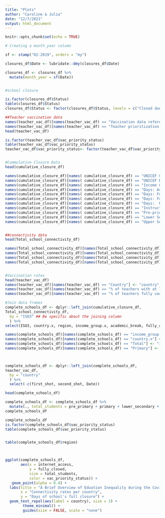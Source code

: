 ```yaml
---
title: "Plots"
author: "Caroline & Julia"
date: "12/7/2021"
output: html_document
---
```


```r
knitr::opts_chunk$set(echo = TRUE)
```



```r
# Creating a month_year column

sf <- stamp("02-2019", orders = "my") 

closures_df$Date <- lubridate::dmy(closures_df$Date)

closures_df <- closures_df %>%
  mutate(month_year = sf(Date))


#school closure

is.factor(closures_df$Status)
table(closures_df$Status)
closures_df$Status <- factor(closures_df$Status, levels = c("Closed due to COVID-19 ", "Partially open", "Fully open", "Academic break"))

```





```r
##Teacher vaccination data
names(teacher_vac_df)[names(teacher_vac_df) == "Vaccination data reference date"] <- "Date"
names(teacher_vac_df)[names(teacher_vac_df) == "Teacher prioritization in vaccination plans"] <- "vac_priority_status"
head(teacher_vac_df)

is.factor(teacher_vac_df$vac_priority_status)
table(teacher_vac_df$vac_priority_status)
teacher_vac_df$vac_priority_status<- factor(teacher_vac_df$vac_priority_status, levels = c("Group 1", "Group 2", "Group 3 or lower", "Not prioritized", "Not specified", "No data"))


#Cummulative Closure Data
head(cumulative_closure_df)

names(cumulative_closure_df)[names( cumulative_closure_df) == "UNICEF Country"] <- "country"
names(cumulative_closure_df)[names( cumulative_closure_df) == "UNICEF Region"] <- "region"
names(cumulative_closure_df)[names( cumulative_closure_df) == "Income Group"] <- "income_group"
names(cumulative_closure_df)[names( cumulative_closure_df) == "Days: Academic break"] <- "academic_break"
names(cumulative_closure_df)[names( cumulative_closure_df) == "Days: Fully closed"] <- "fully_closed"
names(cumulative_closure_df)[names( cumulative_closure_df) == "Days: Fully open"] <- "fully_open"
names(cumulative_closure_df)[names( cumulative_closure_df) == "Days:  Partially closed"] <- "partially_closed"
names(cumulative_closure_df)[names( cumulative_closure_df) == "Instruction Days"] <- "instructions_date"
names(cumulative_closure_df)[names( cumulative_closure_df) == "Pre-primary"] <- "pre_primary"
names(cumulative_closure_df)[names( cumulative_closure_df) == "Lower Secondary"] <- "lower_secondary"
names(cumulative_closure_df)[names( cumulative_closure_df) == "Upper Secondary"] <- "upper_secondary"


##connectivity data
head(Total_school_connectivity_df)

names(Total_school_connectivity_df)[names(Total_school_connectivity_df) == "Countries and areas"] <- "country"
names(Total_school_connectivity_df)[names(Total_school_connectivity_df) == "Sub-region"] <- "sub_region"
names(Total_school_connectivity_df)[names(Total_school_connectivity_df) == "Income Group"] <- "income_group"
names(Total_school_connectivity_df)[names(Total_school_connectivity_df) == "...12"] <- "Date"


#Vaccination rates
head(teacher_vac_df)
names(teacher_vac_df)[names(teacher_vac_df) == "Country"] <- "country"
names(teacher_vac_df)[names(teacher_vac_df) == "% of teachers with at least one dosis"] <- "first_shot"
names(teacher_vac_df)[names(teacher_vac_df) == "% of teachers fully vaccinated"] <- "second_shot"
```


```r
#Join data frames
complete_schools_df <- dplyr::left_join(cumulative_closure_df,
Total_school_connectivity_df, 
  by = "ISO3" ## Be specific about the joining column
  ) %>%
select(ISO3, country.x, region, income_group.x, academic_break, fully_closed, fully_open, partially_closed, instructions_date, pre_primary, Primary, lower_secondary, upper_secondary, Total)

names(complete_schools_df)[names(complete_schools_df) == "income_group.x"] <- "income_group"
names(complete_schools_df)[names(complete_schools_df) == "country.x"] <- "country"
names(complete_schools_df)[names(complete_schools_df) == "Total"] <- "internet_access"
names(complete_schools_df)[names(complete_schools_df) == "Primary"] <- "primary"



complete_schools_df <- dplyr::left_join(complete_schools_df,
teacher_vac_df, 
  by = "country" 
  ) %>%
  select(-c(first_shot, second_shot, Date))

head(complete_schools_df)

complete_schools_df <- complete_schools_df %>%
  mutate(., total_students = pre_primary + primary + lower_secondary + upper_secondary, .keep = "all")
complete_schools_df

```




```r
complete_schools_df 
is.factor(complete_schools_df$vac_priority_status)
table(complete_schools_df$vac_priority_status)


table(complete_schools_df$region)




```

```r
ggplot(complete_schools_df,
       aes(x = internet_access,
           y = fully_closed, 
           size = total_students,
           color = vac_priority_status)) +
   geom_point(alpha = 0.4) +
  labs(title = "A Brief Overview of Eduation Inequality during the Covid-19 Pandemic",
       x = "Connectivity rates per country",
       y = "Days of school's full closure") +
  geom_text_repel(aes(label = country), size = 3) +
        theme_minimal() +
        guides(size = FALSE, scale = "none")


```

